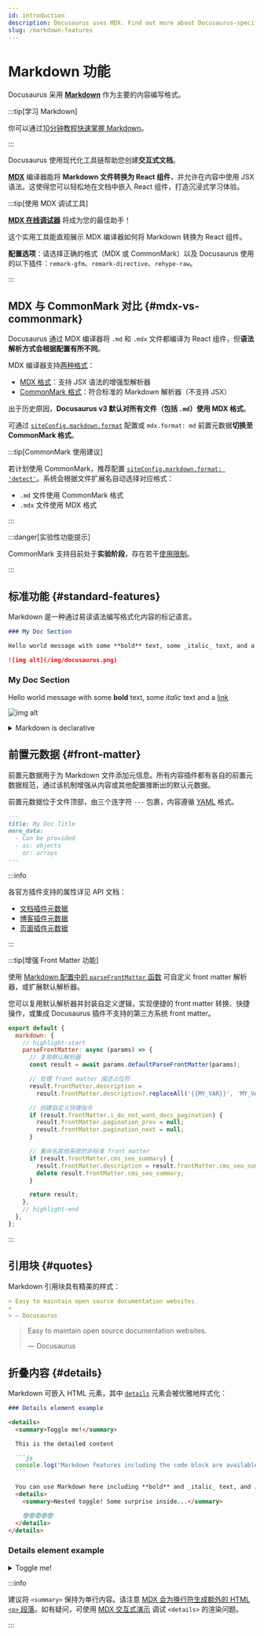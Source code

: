 ```yaml
---
id: introduction
description: Docusaurus uses MDX. Find out more about Docusaurus-specific features when writing Markdown.
slug: /markdown-features
---
```


# Markdown 功能


Docusaurus 采用 **[Markdown](https://commonmark.org/)** 作为主要的内容编写格式。

:::tip[学习 Markdown]

你可以通过[10分钟教程快速掌握 Markdown](https://commonmark.org/help/)。

:::

Docusaurus 使用现代化工具链帮助您创建**交互式文档**。

**[MDX](https://mdxjs.com/)** 编译器能将 **Markdown 文件转换为 React 组件**，并允许在内容中使用 JSX 语法。这使得您可以轻松地在文档中嵌入 React 组件，打造沉浸式学习体验。

:::tip[使用 MDX 调试工具]

**[MDX 在线调试器](https://mdxjs.com/playground/)** 将成为您的最佳助手！

这个实用工具能直观展示 MDX 编译器如何将 Markdown 转换为 React 组件。

**配置选项**：请选择正确的格式（MDX 或 CommonMark）以及 Docusaurus 使用的以下插件：`remark-gfm`、`remark-directive`、`rehype-raw`。

:::

## MDX 与 CommonMark 对比 {#mdx-vs-commonmark}

Docusaurus 通过 MDX 编译器将 `.md` 和 `.mdx` 文件都编译为 React 组件，但**语法解析方式会根据配置有所不同**。

MDX 编译器支持[两种格式](https://mdxjs.com/packages/mdx/#optionsformat)：

- [MDX 格式](https://mdxjs.com/docs/what-is-mdx/)：支持 JSX 语法的增强型解析器
- [CommonMark 格式](https://commonmark.org/)：符合标准的 Markdown 解析器（不支持 JSX）

出于历史原因，**Docusaurus v3 默认对所有文件（包括 `.md`）使用 MDX 格式**。

可通过 [`siteConfig.markdown.format`](../../api/docusaurus.config.js.mdx#markdown) 配置或 `mdx.format: md` 前置元数据**切换至 CommonMark 格式**。

:::tip[CommonMark 使用建议]

若计划使用 CommonMark，推荐配置 [`siteConfig.markdown.format: 'detect'`](../../api/docusaurus.config.js.mdx#markdown)。系统会根据文件扩展名自动选择对应格式：

- `.md` 文件使用 CommonMark 格式
- `.mdx` 文件使用 MDX 格式

:::

:::danger[实验性功能提示]

CommonMark 支持目前处于**实验阶段**，存在若干[使用限制](https://github.com/facebook/docusaurus/issues/9092)。

:::

## 标准功能 {#standard-features}

Markdown 是一种通过易读语法编写格式化内容的标记语言。

```md
### My Doc Section

Hello world message with some **bold** text, some _italic_ text, and a [link](/)

![img alt](/img/docusaurus.png)
```

<BrowserWindow>

<h3>My Doc Section</h3>

Hello world message with some **bold** text, some _italic_ text and a [link](/)

![img alt](/img/docusaurus.png)

</BrowserWindow>

<details>

<summary>Markdown is declarative</summary>

Some may assume a 1-1 correlation between Markdown and HTML, e.g., `![Preview](/img/docusaurus.png)` will always become `<img src="/img/docusaurus.png" alt="Preview" />`, as-is. However, _that is not the case_.

The Markdown syntax `![message](url)` only declaratively tells Docusaurus that an image needs to be inserted here, but we may do other things like transforming a [file path to URL path](./markdown-features-assets.mdx#images), so the generated markup may differ from the output of other Markdown renderers, or a naïve hand-transcription to the equivalent JSX/HTML code.

In general, you should only assume the _semantics_ of the markup (` ``` ` fences become [code blocks](./markdown-features-code-blocks.mdx); `>` becomes [quotes](#quotes), etc.), but not the actual compiled output.

</details>

## 前置元数据 {#front-matter}

前置元数据用于为 Markdown 文件添加元信息。所有内容插件都有各自的前置元数据规范，通过该机制增强从内容或其他配置推断出的默认元数据。

前置元数据位于文件顶部，由三个连字符 `---` 包裹，内容遵循 [YAML](https://yaml.org/spec/1.2.2/) 格式。

```md
---
title: My Doc Title
more_data:
  - Can be provided
  - as: objects
    or: arrays
---
```

:::info

各官方插件支持的属性详见 API 文档：

- [文档插件元数据](../../api/plugins/plugin-content-docs.mdx#markdown-front-matter)
- [博客插件元数据](../../api/plugins/plugin-content-blog.mdx#markdown-front-matter)
- [页面插件元数据](../../api/plugins/plugin-content-pages.mdx#markdown-front-matter)

:::

:::tip[增强 Front Matter 功能]

使用 [Markdown 配置中的 `parseFrontMatter` 函数](../../api/docusaurus.config.js.mdx#markdown) 可自定义 front matter 解析器，或扩展默认解析器。

您可以复用默认解析器并封装自定义逻辑，实现便捷的 front matter 转换、快捷操作，或集成 Docusaurus 插件不支持的第三方系统 front matter。

```js title="docusaurus.config.js"
export default {
  markdown: {
    // highlight-start
    parseFrontMatter: async (params) => {
      // 复用默认解析器
      const result = await params.defaultParseFrontMatter(params);

      // 处理 front matter 描述占位符
      result.frontMatter.description =
        result.frontMatter.description?.replaceAll('{{MY_VAR}}', 'MY_VALUE');

      // 创建自定义快捷指令
      if (result.frontMatter.i_do_not_want_docs_pagination) {
        result.frontMatter.pagination_prev = null;
        result.frontMatter.pagination_next = null;
      }

      // 重命名其他系统的非标准 front matter
      if (result.frontMatter.cms_seo_summary) {
        result.frontMatter.description = result.frontMatter.cms_seo_summary;
        delete result.frontMatter.cms_seo_summary;
      }

      return result;
    },
    // highlight-end
  },
};
```

:::

## 引用块 {#quotes}

Markdown 引用块具有精美的样式：

```md
> Easy to maintain open source documentation websites.
>
> — Docusaurus
```

<BrowserWindow>

> Easy to maintain open source documentation websites.
>
> — Docusaurus

</BrowserWindow>

## 折叠内容 {#details}

Markdown 可嵌入 HTML 元素，其中 [`details`](https://developer.mozilla.org/en-US/docs/Web/HTML/Element/details) 元素会被优雅地样式化：

````md
### Details element example

<details>
  <summary>Toggle me!</summary>

  This is the detailed content

  ```js
  console.log("Markdown features including the code block are available");
  ```

  You can use Markdown here including **bold** and _italic_ text, and [inline link](https://docusaurus.io)
  <details>
    <summary>Nested toggle! Some surprise inside...</summary>

    😲😲😲😲😲
  </details>
</details>
````

<BrowserWindow>

<h3>Details element example</h3>

<details>
  <summary>Toggle me!</summary>

  This is the detailed content

  ```js
  console.log("Markdown features including the code block are available");
  ```

  You can use Markdown here including **bold** and _italic_ text, and [inline link](https://docusaurus.io)
  <details>
    <summary>Nested toggle! Some surprise inside...</summary>

    😲😲😲😲😲
  </details>
</details>

</BrowserWindow>

:::info

建议将 `<summary>` 保持为单行内容。请注意 [MDX 会为换行符生成额外的 HTML `<p>` 段落](https://mdxjs.com/migrating/v2/#jsx)。如有疑问，可使用 [MDX 交互式演示](https://mdxjs.com/playground/) 调试 `<details>` 的渲染问题。

:::